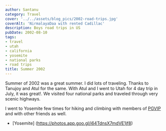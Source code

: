 ```yaml
---
author: Santanu
category: Travel
cover: '../../assets/blog_pics/2002-road-trips.jpg'
coverAlt: 'NirmalayaDaa with rented Cadillac'
description: Boys road trips in US
pubDate: 2002-08-10
tags:
- travel
- utah
- california
- yosemite
- national parks
- road trips
title: Summer 2002
---
```


Summer of 2002 was a great summer. I did lots of traveling. Thanks to
Tanujoy and Atul for the same. With Atul and I went to Utah for 4 day
trip in July, it was  great!. We visited four national parks and
traveled through very scenic highways.

I went to Yosemite few times for hiking and climbing with members of
[PGVIP](http://www.pgvip.net) and with other friends as well.

- [Yosemite] (https://photos.app.goo.gl/i64TdnsX7mdVE1jf8)